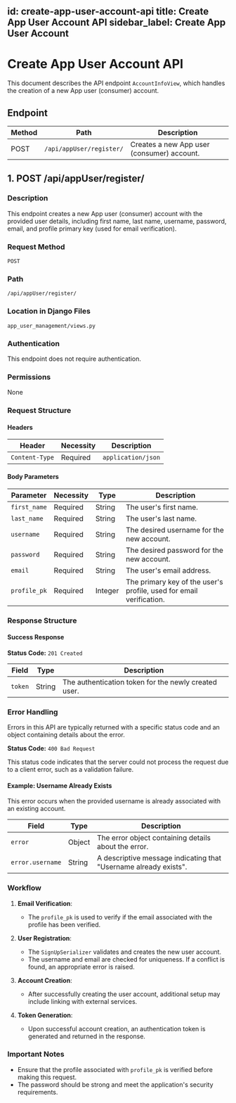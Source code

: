 id: create-app-user-account-api
title: Create App User Account API
sidebar_label: Create App User Account
---

# Create App User Account API

This document describes the API endpoint `AccountInfoView`, which handles the creation of a new App user (consumer) account.

## Endpoint

| Method | Path                         | Description                                      |
|--------|------------------------------|--------------------------------------------------|
| POST   | `/api/appUser/register/`     | Creates a new App user (consumer) account.       |

## 1. POST /api/appUser/register/

### Description

This endpoint creates a new App user (consumer) account with the provided user details, including first name, last name, username, password, email, and profile primary key (used for email verification).

### Request Method

`POST`

### Path

`/api/appUser/register/`

### Location in Django Files

`app_user_management/views.py`

### Authentication

This endpoint does not require authentication.

### Permissions

None

### Request Structure

#### Headers

| Header         | Necessity | Description                         |
|----------------|-----------|-------------------------------------|
| `Content-Type` | Required  | `application/json`                  |

#### Body Parameters

| Parameter    | Necessity | Type   | Description                                                |
|--------------|-----------|--------|------------------------------------------------------------|
| `first_name` | Required  | String | The user's first name.                                     |
| `last_name`  | Required  | String | The user's last name.                                      |
| `username`   | Required  | String | The desired username for the new account.                  |
| `password`   | Required  | String | The desired password for the new account.                  |
| `email`      | Required  | String | The user's email address.                                  |
| `profile_pk` | Required  | Integer| The primary key of the user's profile, used for email verification. |

### Response Structure

#### Success Response

**Status Code:** `201 Created`

| Field  | Type    | Description                                            |
|--------|---------|--------------------------------------------------------|
| `token`| String  | The authentication token for the newly created user.   |

### Error Handling

Errors in this API are typically returned with a specific status code and an object containing details about the error.

**Status Code:** `400 Bad Request`

This status code indicates that the server could not process the request due to a client error, such as a validation failure.

#### Example: Username Already Exists

This error occurs when the provided username is already associated with an existing account.

| **Field**       | **Type** | **Description**                                                     |
|-----------------|----------|---------------------------------------------------------------------|
| `error`         | Object   | The error object containing details about the error.               |
| `error.username`| String   | A descriptive message indicating that "Username already exists".    |

### Workflow

1. **Email Verification**: 
   - The `profile_pk` is used to verify if the email associated with the profile has been verified.
   
2. **User Registration**:
   - The `SignUpSerializer` validates and creates the new user account.
   - The username and email are checked for uniqueness. If a conflict is found, an appropriate error is raised.
   
3. **Account Creation**:
   - After successfully creating the user account, additional setup may include linking with external services.
   
4. **Token Generation**:
   - Upon successful account creation, an authentication token is generated and returned in the response.

### Important Notes

- Ensure that the profile associated with `profile_pk` is verified before making this request.
- The password should be strong and meet the application's security requirements.
